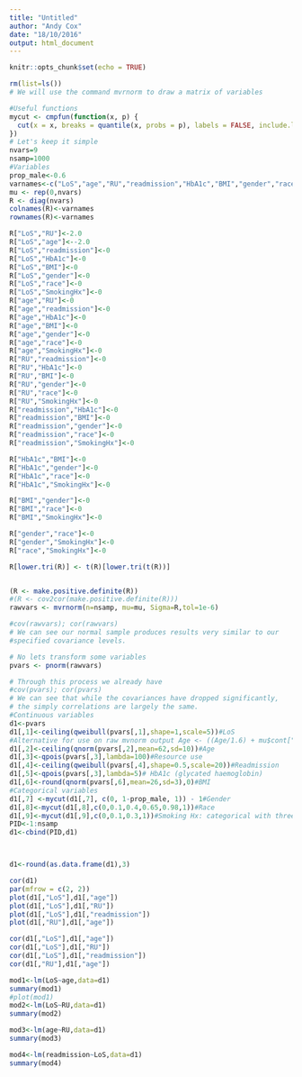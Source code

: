```yaml
---
title: "Untitled"
author: "Andy Cox"
date: "18/10/2016"
output: html_document
---
```


```r
knitr::opts_chunk$set(echo = TRUE)
```

```r
rm(list=ls())
# We will use the command mvrnorm to draw a matrix of variables

#Useful functions
mycut <- cmpfun(function(x, p) {
  cut(x = x, breaks = quantile(x, probs = p), labels = FALSE, include.lowest = TRUE)
})
# Let's keep it simple
nvars=9
nsamp=1000
#Variables
prop_male<-0.6
varnames<-c("LoS","age","RU","readmission","HbA1c","BMI","gender","race","SmokingHx")
mu <- rep(0,nvars)
R <- diag(nvars)
colnames(R)<-varnames
rownames(R)<-varnames

R["LoS","RU"]<-2.0
R["LoS","age"]<--2.0
R["LoS","readmission"]<-0
R["LoS","HbA1c"]<-0
R["LoS","BMI"]<-0
R["LoS","gender"]<-0
R["LoS","race"]<-0
R["LoS","SmokingHx"]<-0
R["age","RU"]<-0
R["age","readmission"]<-0
R["age","HbA1c"]<-0
R["age","BMI"]<-0
R["age","gender"]<-0
R["age","race"]<-0
R["age","SmokingHx"]<-0
R["RU","readmission"]<-0
R["RU","HbA1c"]<-0
R["RU","BMI"]<-0
R["RU","gender"]<-0
R["RU","race"]<-0
R["RU","SmokingHx"]<-0
R["readmission","HbA1c"]<-0
R["readmission","BMI"]<-0
R["readmission","gender"]<-0
R["readmission","race"]<-0
R["readmission","SmokingHx"]<-0

R["HbA1c","BMI"]<-0
R["HbA1c","gender"]<-0
R["HbA1c","race"]<-0
R["HbA1c","SmokingHx"]<-0

R["BMI","gender"]<-0
R["BMI","race"]<-0
R["BMI","SmokingHx"]<-0

R["gender","race"]<-0
R["gender","SmokingHx"]<-0
R["race","SmokingHx"]<-0

R[lower.tri(R)] <- t(R)[lower.tri(t(R))]


(R <- make.positive.definite(R))
#(R <- cov2cor(make.positive.definite(R)))
rawvars <- mvrnorm(n=nsamp, mu=mu, Sigma=R,tol=1e-6)

#cov(rawvars); cor(rawvars)
# We can see our normal sample produces results very similar to our 
#specified covariance levels.

# No lets transform some variables
pvars <- pnorm(rawvars)

# Through this process we already have 
#cov(pvars); cor(pvars)
# We can see that while the covariances have dropped significantly, 
# the simply correlations are largely the same.
#Continuous variables
d1<-pvars
d1[,1]<-ceiling(qweibull(pvars[,1],shape=1,scale=5))#LoS
#Alternative for use on raw mvnorm output Age <- ((Age/1.6) + mu$cont["Age"]) * 10
d1[,2]<-ceiling(qnorm(pvars[,2],mean=62,sd=10))#Age
d1[,3]<-qpois(pvars[,3],lambda=100)#Resource use
d1[,4]<-ceiling(qweibull(pvars[,4],shape=0.5,scale=20))#Readmission
d1[,5]<-qpois(pvars[,3],lambda=5)# HbA1c (glycated haemoglobin)
d1[,6]<-round(qnorm(pvars[,6],mean=26,sd=3),0)#BMI
#Categorical variables
d1[,7] <-mycut(d1[,7], c(0, 1-prop_male, 1)) - 1#Gender
d1[,8]<-mycut(d1[,8],c(0,0.1,0.4,0.65,0.98,1))#Race
d1[,9]<-mycut(d1[,9],c(0,0.1,0.3,1))#Smoking Hx: categorical with three levels, current smoker, former smoker, never smoked
PID<-1:nsamp
d1<-cbind(PID,d1)



d1<-round(as.data.frame(d1),3)

cor(d1)
par(mfrow = c(2, 2))
plot(d1[,"LoS"],d1[,"age"])
plot(d1[,"LoS"],d1[,"RU"])
plot(d1[,"LoS"],d1[,"readmission"])
plot(d1[,"RU"],d1[,"age"])

cor(d1[,"LoS"],d1[,"age"])
cor(d1[,"LoS"],d1[,"RU"])
cor(d1[,"LoS"],d1[,"readmission"])
cor(d1[,"RU"],d1[,"age"])

mod1<-lm(LoS~age,data=d1)
summary(mod1)
#plot(mod1)
mod2<-lm(LoS~RU,data=d1)
summary(mod2)

mod3<-lm(age~RU,data=d1)
summary(mod3)

mod4<-lm(readmission~LoS,data=d1)
summary(mod4)

```
